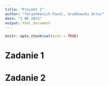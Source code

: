 ```yaml
---
title: "Projekt 2"
author: "Tarashkevich Pavel, Grudkowski Artur"
date: "2 06 2021"
output: html_document
---
```


```r
knitr::opts_chunk$set(echo = TRUE)
```

# Zadanie 1


# Zadanie 2
